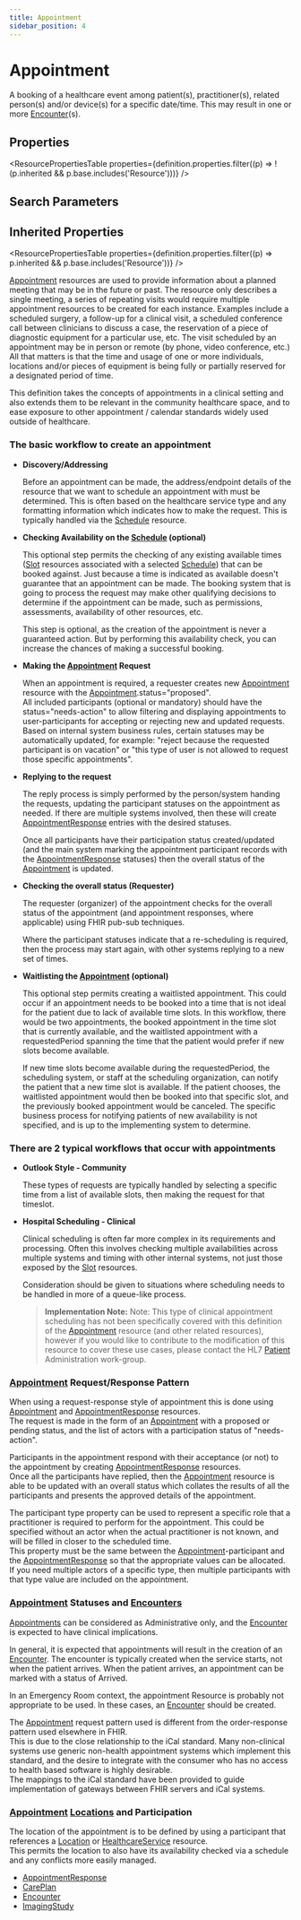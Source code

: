 ```yaml
---
title: Appointment
sidebar_position: 4
---
```


# Appointment

A booking of a healthcare event among patient(s), practitioner(s), related person(s) and/or device(s) for a specific date/time. This may result in one or more <a href="/docs/api/fhir/resources/encounter">Encounter</a>(s).

<Tabs queryString="section">
<TabItem value="schema" label="Schema" default>


## Properties


<ResourcePropertiesTable properties={definition.properties.filter((p) => !(p.inherited && p.base.includes('Resource')))} />

## Search Parameters

<SearchParamsTable searchParams={definition.searchParameters} />

## Inherited Properties

<ResourcePropertiesTable properties={definition.properties.filter((p) => p.inherited && p.base.includes('Resource'))} />

</TabItem>
  <TabItem value="usage" label="Usage">
    <div> <a name="scope"></a>      <p>    <a href="/docs/api/fhir/resources/appointment">Appointment</a> resources are used to provide information about    a planned meeting that may be in the future or past. The resource only describes a single meeting,    a series of repeating visits would require multiple appointment resources to be created for each instance.    Examples include a scheduled surgery, a follow-up for a    clinical visit, a scheduled conference call between clinicians to discuss a case, the reservation    of a piece of diagnostic equipment for a particular use, etc.    The visit scheduled by an appointment    may be in person or remote (by phone, video conference, etc.)  All that matters is that the time and    usage of one or more individuals, locations and/or pieces of equipment is being fully or partially    reserved for a designated period of time.   </p>   <p>    This definition takes the concepts of appointments in a clinical setting and also extends    them to be relevant in the community healthcare space, and to ease exposure to other    appointment / calendar standards widely used outside of healthcare.   </p>  <a name="basic-workflow"></a>     <h3 class="self-link-parent"> The basic workflow to create an appointment <a href="https://www.hl7.org/fhir/appointment.html#basic-workflow" title="link to here" class="self-link"></a></h3>   <ul>    <li>     <b>Discovery/Addressing</b>     <p>      Before an appointment can be made, the address/endpoint details of the resource that we want       to schedule an appointment with must be determined. This is often based on the healthcare service type      and any formatting information which indicates how to make the request.      This is typically handled via the <a href="/docs/api/fhir/resources/schedule">Schedule</a> resource.     </p>    </li>    <li>     <b>Checking Availability on the <a href="/docs/api/fhir/resources/schedule">Schedule</a> (optional)</b>     <p>      This optional step permits the checking of any existing available times       (<a href="/docs/api/fhir/resources/slot">Slot</a> resources associated with a selected <a href="/docs/api/fhir/resources/schedule">Schedule</a>) that can be booked against.      Just because a time is indicated as available doesn't guarantee that an appointment can be made.      The booking system that is going to process the request may make other qualifying decisions to      determine if the appointment can be made, such as permissions, assessments, availability of other      resources, etc.     </p>     <p>      This step is optional, as the creation of the appointment is never a guaranteed action.      But by performing this availability check, you can increase the chances of making a successful      booking.     </p>    </li>    <li>     <b>Making the <a href="/docs/api/fhir/resources/appointment">Appointment</a> Request</b>     <p>      When an appointment is required, a requester creates new <a href="/docs/api/fhir/resources/appointment">Appointment</a> resource with the <a href="/docs/api/fhir/resources/appointment">Appointment</a>.status="proposed".<br/>      All included participants (optional or mandatory) should have the status="needs-action" to allow filtering and displaying      appointments to user-participants for accepting or rejecting new and updated requests. Based on internal system business rules,      certain statuses may be automatically updated, for example: "reject because the requested participant is on vacation" or       "this type of user is not allowed to request those specific appointments".     </p>    </li>    <li>     <b>Replying to the request</b>     <p>      The reply process is simply performed by the person/system handing the requests, updating      the participant statuses on the appointment as needed. If there are multiple systems involved, then these      will create <a href="/docs/api/fhir/resources/appointmentresponse">AppointmentResponse</a> entries with the desired statuses.     </p>     <p>      Once all participants have their participation status created/updated      (and the main system marking the appointment participant records with the <a href="/docs/api/fhir/resources/appointmentresponse">AppointmentResponse</a>      statuses) then the overall status of the <a href="/docs/api/fhir/resources/appointment">Appointment</a> is updated.     </p>    </li>    <li>     <b>Checking the overall status (Requester)</b>     <p>      The requester (organizer) of the appointment checks for the overall status of the appointment      (and appointment responses, where applicable) using FHIR pub-sub techniques.     </p>     <p>      Where the participant statuses indicate that a re-scheduling is required, then the process may      start again, with other systems replying to a new set of times.     </p>    </li>    <li>     <b>Waitlisting the <a href="/docs/api/fhir/resources/appointment">Appointment</a> (optional)</b>     <p>      This optional step permits creating a waitlisted appointment. This could occur if an      appointment needs to be booked into a time that is not ideal for the patient due to lack of available      time slots.  In this workflow, there would be two appointments, the booked appointment in the time       slot that is currently available, and the waitlisted appointment with a requestedPeriod spanning the      time that the patient would prefer if new slots become available.     </p>     <p>          If new time slots become available during the requestedPeriod, the scheduling system, or staff      at the scheduling organization, can notify the patient that a new time slot is available.  If the patient      chooses, the waitlisted appointment would then be booked into that specific slot, and the previously booked       appointment would be canceled.  The specific business process for notifying patients of new availability is not      specified, and is up to the implementing system to determine.          </p>    </li>   </ul>  <a name="workflow-types"></a>   <h3 class="self-link-parent"> There are 2 typical workflows that occur with appointments <a href="https://www.hl7.org/fhir/appointment.html#workflow-types" title="link to here" class="self-link"></a></h3>   <ul>    <li>     <b>Outlook Style - Community</b>     <p>      These types of requests are typically handled by selecting a specific time from a list of available slots,      then making the request for that timeslot.     </p>    </li>    <li>     <b>Hospital Scheduling - Clinical</b>     <p>      Clinical scheduling is often far more complex in its requirements and processing.      Often this involves checking multiple availabilities across multiple systems and      timing with other internal systems, not just those exposed by the <a href="/docs/api/fhir/resources/slot">Slot</a> resources.     </p>     <p>      Consideration should be given to situations where scheduling needs to be handled      in more of a queue-like process.     </p> <blockquote><p> <b>Implementation Note:</b>        Note: This type of clinical appointment scheduling has not been specifically covered       with this definition of the <a href="/docs/api/fhir/resources/appointment">Appointment</a> resource (and other related resources), however if you       would like to contribute to the modification of this resource to cover these use cases,       please contact the HL7 <a href="/docs/api/fhir/resources/patient">Patient</a> Administration work-group. </p></blockquote>    </li>   </ul>  </div>
    </TabItem>
  <TabItem value="relationships" label="Relationships">
    <div> <a name="bnr"></a>        <h3 class="self-link-parent"> <a href="/docs/api/fhir/resources/appointment">Appointment</a> Request/Response Pattern <a href="https://www.hl7.org/fhir/appointment.html#12.10.2.1" title="link to here" class="self-link"></a></h3>   <p>    When using a request-response style of appointment this is done using <a href="/docs/api/fhir/resources/appointment">Appointment</a>     and <a href="/docs/api/fhir/resources/appointmentresponse">AppointmentResponse</a> resources.<br/>    The request is made in the form of an <a href="/docs/api/fhir/resources/appointment">Appointment</a> with a proposed or pending status,    and the list of actors with a participation status of "needs-action".   </p>   <p>    Participants in the appointment respond with their acceptance (or not) to the appointment    by creating <a href="/docs/api/fhir/resources/appointmentresponse">AppointmentResponse</a> resources.<br/>    Once all the participants have replied, then the <a href="/docs/api/fhir/resources/appointment">Appointment</a> resource is able to be    updated with an overall status which collates the results of all the participants    and presents the approved details of the appointment.   </p>   <p>    The participant type property can be used to represent a specific role that a practitioner     is required to perform for the appointment. This could be specified without an actor when the actual    practitioner is not known, and will be filled in closer to the scheduled time.<br/>    This property must be the same between the <a href="/docs/api/fhir/resources/appointment">Appointment</a>-participant and the <a href="/docs/api/fhir/resources/appointmentresponse">AppointmentResponse</a>    so that the appropriate values can be allocated.    If you need multiple actors of a specific type, then multiple participants with that type value    are included on the appointment.   </p> <a name="statuses"></a>     <h3 class="self-link-parent"> <a href="/docs/api/fhir/resources/appointment">Appointment</a> Statuses and <a href="/docs/api/fhir/resources/encounter">Encounters</a> <a href="/docs/api/fhir/resources/appointment" title="link to here" class="self-link"></a></h3>     <p>       <a href="/docs/api/fhir/resources/appointment">Appointments</a> can be considered as Administrative only, and the <a href="/docs/api/fhir/resources/encounter">Encounter</a> is expected to have       clinical implications.     </p>     <p>       In general, it is expected that appointments will result in the creation of an <a href="/docs/api/fhir/resources/encounter">Encounter</a>.       The encounter is typically created when the service starts, not when the patient arrives.       When the patient arrives, an appointment can be marked with a status of Arrived.     </p>     <p>       In an Emergency Room context, the appointment Resource is probably not appropriate to be used.       In these cases, an <a href="/docs/api/fhir/resources/encounter">Encounter</a> should be created.     </p>     <p>       The <a href="/docs/api/fhir/resources/appointment">Appointment</a> request pattern used is different from the order-response pattern used elsewhere in FHIR.<br/>       This is due to the close relationship to the iCal standard. Many non-clinical systems use generic       non-health appointment systems which implement this standard, and the desire to integrate       with the consumer who has no access to health based software is highly desirable.<br/>       The mappings to the iCal standard have been provided to guide implementation of gateways between       FHIR servers and iCal systems.     </p> <a name="location"></a>   <h3 class="self-link-parent"> <a href="/docs/api/fhir/resources/appointment">Appointment</a> <a href="/docs/api/fhir/resources/location">Locations</a> and Participation <a href="/docs/api/fhir/resources/appointment" title="link to here" class="self-link"></a></h3>   <p>    The location of the appointment is to be defined by using a participant that references a <a href="/docs/api/fhir/resources/location">Location</a>    or <a href="/docs/api/fhir/resources/healthcareservice">HealthcareService</a> resource.<br/>    This permits the location to also have its availability checked via a schedule and any    conflicts more easily managed.   </p>   </div>
    </TabItem>
  
  <TabItem value="referencedBy" label="Referenced By">
    <ul><li><a href="/docs/api/fhir/resources/appointmentresponse">AppointmentResponse</a></li>
<li><a href="/docs/api/fhir/resources/careplan">CarePlan</a></li>
<li><a href="/docs/api/fhir/resources/encounter">Encounter</a></li>
<li><a href="/docs/api/fhir/resources/imagingstudy">ImagingStudy</a></li></ul>
    </TabItem>

</Tabs>
